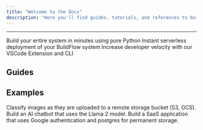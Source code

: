 ```yaml
---
title: "Welcome to the Docs"
description: "Here you'll find guides, tutorials, and references to build and deploy your entire backend with LaunchFlow."
---
```


---

<CardGroup cols={3}>
  <Card title="BuildFlow" href="/buildflow/introduction" icon="hammer">
    Build your entire system in minutes using pure Python
  </Card>
  <Card title="LaunchFlow Cloud" href="/launchflow-cloud/introduction" icon="cloud">
    Instant serverless deployment of your BuildFlow system
  </Card>
  <Card title="Developer Tools" href="/developer-tools/introduction" icon="screwdriver-wrench">
    Increase developer velocity with our VSCode Extension and CLI
  </Card>
</CardGroup>


## Guides


<CardGroup cols={2}>
  <Card title="Tutorial: Image Classification" href="/buildflow/tutorial">
  </Card>
  <Card title="Manage Cloud Resources" href="#">
  </Card>
  <Card title="Setup Google Authentication" href="/buildflow/guides/google-auth">
  </Card>
  <Card title="Load and Serve a Model" href="/buildflow/guides/load-model">
  </Card>
  <Card title="Serve Data from Postgres" href="/buildflow/guides/serve-from-postgres">
  </Card>
  <Card title="Schedule Async Tasks" href="/buildflow/guides/schedule-async-tasks">
  </Card>
  <Card title="Deploy from VSCode" href="#">
  </Card>
  <Card title="Update a Running Deployment" href="#">
  </Card>
</CardGroup>


## Examples

<CardGroup cols={3}>
  <Card
    title="Image Classification"
    icon="image"
    href="/buildflow/examples/image-classification"
  >
    Classify images as they are uploaded to a remote storage bucket (S3, GCS).
  </Card>
  <Card
    title="Llama 2 AI Chat"
    icon="comment"
    href="/buildflow/examples/llama2-ai-chatbot"
  >
    Build an AI chatbot that uses the Llama 2 model.
  </Card>
  <Card
    title="SaaS Application"
    icon="database"
    href="/buildflow/examples/saas"
  >
    Build a SaaS application that uses Google authentication and postgres for permanent storage.
  </Card>
</CardGroup>